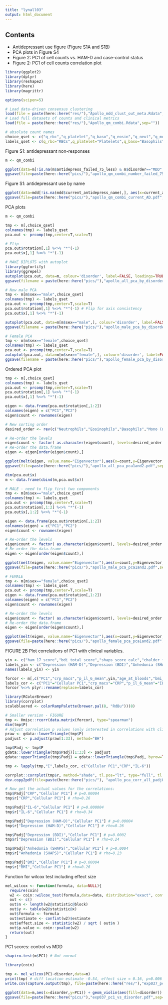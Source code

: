 ```yaml
---
title: "lynall03"
output: html_document
---
```


## Contents
- Antidepressant use figure (Figure S1A and S1B)
- PCA plots in Figure S4
- Figure 2: PC1 of cell counts vs. HAM-D and case-control status 
- Figure 2: PC1 of cell counts correlation plot

```r
library(ggplot2)
library(dplyr)
library(reshape2)
library(here)
library(magrittr)

options(scipen=5) 

# Load data-driven consensus clustering
load(file = paste(here::here("res/"),"Apollo_mdd_clust_out_meta.Rdata",sep=""))
# Load full datasets of counts and clinical metrics
load(file = paste(here::here("res/"),"Apollo_qm_combi.Rdata",sep=""))

# absolute count names
choice_qset <- c("q_rbc","q_platelet","q_baso","q_eosin","q_neut","q_mono_class","q_mono_int","q_mono_nonclass","q_cd4","q_cd8","q_b","q_nkt","q_nk16","q_nk56")
labels_qset <- c(q_rbc="RBCs",q_platelet="Platelets",q_baso="Basophils",q_eosin="Eosinophils",q_neut="Neutrophils",q_mono_class="Mono (classical)",q_mono_int="Mono (int)",q_mono_nonclass="Mono (non-class)",q_cd4="CD4+ T",q_cd8="CD8+ T",q_b="B cells",q_nkt="NKT cells",q_nk16="CD16(hi) NK",q_nk56="CD56(hi) NK")

```

Figure S1: antidepressant non-responses

```r
m <- qm_combi

ggplot(data=m[!is.na(m$antidepress_failed_75_less) & m$disorder=="MDD",], aes(x=antidepress_failed_75_less)) + geom_bar() + theme_bw()  + xlab("Number of antidepressant\nnon-responses") + ylab("Number of participants") + ggtitle("") 
ggsave(file=paste(here::here("pics/"),"apollo_qm_combi_number_failed_75_less.pdf",sep=""), width=4,height=4)

```

Figure S1: antidepressant use by name 
```r

ggplot(data=mdd[!is.na(mdd$current_antidepress_name),], aes(x=current_antidepress_name)) + geom_bar() + theme_bw() + theme(axis.text.x=element_text(angle=90,hjust=1, vjust=0.5)) + xlab("Antidepressant") + ylab("Number of participants") + ggtitle("") 
ggsave(file=paste(here::here("pics/"),"apollo_qm_combi_current_AD.pdf",sep=""), width=4,height=4)

```

PCA plots
```r

m <- qm_combi

tmp <- m[,choice_qset]
colnames(tmp) <- labels_qset
pca.out <- prcomp(tmp,center=T,scale=T)

# Flip
pca.out$rotation[,1] %<>% "*"(-1)
pca.out$x[,1] %<>% "*"(-1)

# MAKE BIPLOTS with autoplot
library(ggfortify)
library(ggrepel)
autoplot(pca.out, data=m, colour='disorder', label=FALSE, loadings=TRUE, loadings.label=TRUE, loadings.label.size=4, loadings.label.hjust=-0.1, loadings.label.repel=FALSE, frame = TRUE, frame.type="t", frame.colour = 'disorder') + scale_color_manual(values = c("dark grey","blue")) + theme_bw() + theme(legend.position = c(0.89,0.87),legend.background = element_rect(color = "black"), legend.title = element_blank()) + coord_equal() 
ggsave(filename = paste(here::here("pics/"),"apollo_all_pca_by_disorder.pdf"), width=7,height=5) 

# Now male PCA
tmp <- m[m$sex=="male",choice_qset]
colnames(tmp) <- labels_qset
pca.out <- prcomp(tmp,center=T,scale=T)
pca.out$rotation[,1] %<>% "*"(-1) # Flip for axis consistency
pca.out$x[,1] %<>% "*"(-1)

autoplot(pca.out, data=m[m$sex=="male",], colour='disorder', label=FALSE, loadings=TRUE, loadings.label=TRUE, loadings.label.repel=TRUE, frame = TRUE, frame.type="t", frame.colour = 'disorder') + scale_color_manual(values = c("dark grey","blue")) + theme_bw()   
ggsave(filename = paste(here::here("pics/"),"apollo_male_pca_by_disorder.pdf"), width=7,height=5)

# Female PCA
tmp <- m[m$sex=="female",choice_qset]
colnames(tmp) <- labels_qset
pca.out <- prcomp(tmp,center=T,scale=T)
autoplot(pca.out, data=m[m$sex=="female",], colour='disorder', label=FALSE, loadings=TRUE, loadings.label=TRUE, loadings.label.repel=TRUE, frame = TRUE, frame.type="t", frame.colour = 'disorder') + scale_color_manual(values = c("dark grey","blue")) + theme_bw() 
ggsave(filename = paste(here::here("pics/"),"apollo_female_pca_by_disorder.pdf"), width=7,height=5)
```

Ordered PCA plot
```r
tmp <- m[,choice_qset]
colnames(tmp) <- labels_qset
pca.out <- prcomp(tmp,center=T,scale=T)
pca.out$rotation[,1] %<>% "*"(-1)
pca.out$x[,1] %<>% "*"(-1)

eigen <- data.frame(pca.out$rotation[,1:2])
colnames(eigen) = c("PC1","PC2")
eigen$count <- rownames(eigen)

# New sorting order
desired_order <- rev(c("Neutrophils","Eosinophils","Basophils","Mono (non-class)","Mono (int)","Mono (classical)", "CD4+ T" ,"CD8+ T" ,"CD16(hi) NK","CD56(hi) NK","NKT cells","B cells" ,"RBCs","Platelets"))            

# Re-order the levels
eigen$count <- factor( as.character(eigen$count), levels=desired_order )
# Re-order the data.frame
eigen <- eigen[order(eigen$count),]

ggplot(melt(eigen, value.name="Eigenvector"),aes(x=count,y=Eigenvector, fill=variable)) + geom_bar(stat="identity") + coord_flip() + scale_x_discrete(labels=labels_qset) + facet_grid(~variable, scales="free") + xlab("") + ylab("") + scale_fill_discrete(name = "Component") + guides(fill=FALSE) + theme_bw()
ggsave(file=paste(here::here("pics/"),"apollo_all_pca_pca1and2.pdf",sep=""),width=4,height=3.5)

dim(pca.out$x) 
m <- data.frame(cbind(m,pca.out$x))

# MALE - need to flip first two components 
tmp <- m[m$sex=="male",choice_qset]
colnames(tmp) <- labels_qset
pca.out <- prcomp(tmp,center=T,scale=T)
pca.out$rotation[,1:2] %<>% "*"(-1)
pca.out$x[,1:2] %<>% "*"(-1)

eigen <- data.frame(pca.out$rotation[,1:2])
colnames(eigen) = c("PC1","PC2")
eigen$count <- rownames(eigen)

# Re-order the levels
eigen$count <- factor( as.character(eigen$count), levels=desired_order )
# Re-order the data.frame
eigen <- eigen[order(eigen$count),]

ggplot(melt(eigen, value.name="Eigenvector"),aes(x=count,y=Eigenvector, fill=variable)) + geom_bar(stat="identity") + coord_flip() + scale_x_discrete(labels=labels_qset) + facet_grid(~variable, scales="free") + xlab("") + ylab("") + scale_fill_discrete(name = "Component") + guides(fill=FALSE) + theme_bw()
ggsave(file=paste(here::here("pics/"),"apollo_male_pca_pca1and2.pdf",sep=""),width=4,height=3.5)

# FEMALE
tmp <- m[m$sex=="female",choice_qset]
colnames(tmp) <- labels_qset
pca.out <- prcomp(tmp,center=T,scale=T)
eigen <- data.frame(pca.out$rotation[,1:2])
colnames(eigen) = c("PC1","PC2")
eigen$count <- rownames(eigen)

# Re-order the levels
eigen$count <- factor( as.character(eigen$count), levels=desired_order )
# Re-order the data.frame
eigen <- eigen[order(eigen$count),]

ggplot(melt(eigen, value.name="Eigenvector"),aes(x=count,y=Eigenvector, fill=variable)) + geom_bar(stat="identity") + coord_flip() + scale_x_discrete(labels=labels_qset) + facet_grid(~variable, scales="free") + xlab("") + ylab("") + scale_fill_discrete(name = "Component") + guides(fill=FALSE) + theme_bw()
ggsave(file=paste(here::here("pics/"),"apollo_female_pca_pca1and2.pdf",sep=""),width=4,height=3.5)

```


FIGURE 2B
Plot correlations of PC1 with clinical variables.
```r
yin <- c("ham_17_score","bdi_total_score","shaps_score_calc","chalder_fatigue_score","ctq_total_score","leq_z","s_anxiety_score","t_anxiety_score")
labels_yin <- c("Depression (HAM-D)","Depression (BDI)","Anhedonia (SHAPS)","Chalder fatigue","Childhood trauma (CTQ)","Recent stress (LEQ)", "Stait anxiety (STAI-S)","Trait anxiety (STAI-T)")
names(labels_yin) <- yin

forcor <- m[,c("PC1","crp_macs","p_il_6_mean",yin,"age_at_bloods","bmi_calculated")]
labels_cor <- c("PC1"="Cellular PC1","crp_macs"="CRP","p_il_6_mean"="IL-6",labels_yin,"age_at_bloods"="age","bmi_calculated"="BMI")
forcor %<>% plyr::rename(replace=labels_cor)

library(RColorBrewer)
library(corrplot)
scalebluered <- colorRampPalette(brewer.pal(8, "RdBu"))(8)

# Smaller version - FIGURE
tmp <- Hmisc::rcorr(data.matrix(forcor), type="spearman")
dim(tmp$P)
# Adjust correlation p values (only interested in correlations with clinical variables i.e. the 1st 33 p values)
praw <- gdata::lowerTriangle(tmp$P)
padjust <- p.adjust(praw[1:33], method="BH")

tmp$Padj <- tmp$P
gdata::lowerTriangle(tmp$Padj)[1:33] <- padjust
gdata::upperTriangle(tmp$Padj) = gdata::lowerTriangle(tmp$Padj, byrow=TRUE)

tmp <- lapply(tmp,"[",labels_cor, c("Cellular PC1","CRP","IL-6"))

corrplot::corrplot(tmp$r, method="shade", tl.pos="lt", type="full", tl.col="black", tl.cex=0.95, tl.srt=45, p.mat = tmp$Padj, sig.level=0.05, addgrid.col="grey", shade.lwd=0.001, insig = "blank",cl.pos="n") + colorlegend(xlim=c(-8.8,-6.7), ylim=c(11.5,15.5), scalebluered, c(seq(-1,1,.5)), align="l", vertical=TRUE, addlabels=TRUE, cex=0.8)
dev.copy2pdf(file=paste(here::here("pics/"), "apollo_pca_corr_all_padj0p05_smaller.pdf", sep=""),width=6.5,height=5)

# Now get the actual values for the correlations:
tmp$Padj["CRP","Cellular PC1"] # p=0.00004
tmp$r["CRP","Cellular PC1"] # rho=0.26

tmp$Padj["IL-6","Cellular PC1"] # p=0.000004
tmp$r["IL-6","Cellular PC1"] # rho=0.34

tmp$Padj["Depression (HAM-D)","Cellular PC1"] # p=0.00004
tmp$r["Depression (HAM-D)","Cellular PC1"] # rho=0.26

tmp$Padj["Depression (BDI)","Cellular PC1"] # p=0.0002
tmp$r["Depression (BDI)","Cellular PC1"] # rho=0.24

tmp$Padj["Anhedonia (SHAPS)","Cellular PC1"] # p=0.0004
tmp$r["Anhedonia (SHAPS)","Cellular PC1"] # rho=0.23

tmp$Padj["BMI","Cellular PC1"] # p=0.00004
tmp$r["BMI","Cellular PC1"] # rho=0.26


```



Function for wilcox test including effect size
```r

mel_wilcox <- function(formula, data=NULL){
  require(coin)
  w2 <- coin::wilcox_test(formula,data=data, distribution="exact", conf.int=TRUE)
  out <- c()
  out$n <- length(w2@statistic@block)
  out$y <- table(w2@statistic@x)
  out$formula <- formula
  out$estimate <- confint(w2)$estimate
  out$effect.size <- statistic(w2) / sqrt ( out$n )
  out$p.value <- coin::pvalue(w2)
  return(out) 
}  

```

PC1 scores: control vs MDD
```r
shapiro.test(m$PC1) # Not normal

library(coin)

tmp <- mel_wilcox(PC1~disorder,data=m)
print(tmp) # diff location estimate -0.54, effect size = 0.16, p=0.006
write.csv(capture.output(tmp), file=paste(here::here("res/"),"exp037_pc1_by_disorder.txt",sep=""), row.names = FALSE, quote=FALSE)

ggplot(data=m,aes(x=disorder,y=PC1)) + geom_violin(aes(fill=disorder)) + geom_boxplot(outlier.shape=NA, notch=FALSE, width=0.2) + guides(fill=FALSE) + scale_fill_manual(values=c("light grey","dark blue"))
ggsave(file=paste(here::here("pics/"),"exp037_pc1_vs_disorder.pdf",sep=""),width=2,height=3)

```


